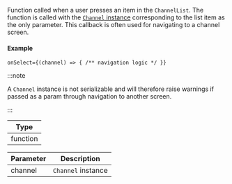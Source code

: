 Function called when a user presses an item in the `ChannelList`.
The function is called with the [`Channel` instance](https://getstream.io/chat/docs/javascript/creating_channels/?language=javascript) corresponding to the list item as the only parameter.
This callback is often used for navigating to a channel screen.

#### Example

```tsx
onSelect={(channel) => { /** navigation logic */ }}
```

:::note

A `Channel` instance is not serializable and will therefore raise warnings if passed as a param through navigation to another screen.

:::

| Type     |
| -------- |
| function |

| Parameter | Description        |
| --------- | ------------------ |
| channel   | `Channel` instance |
